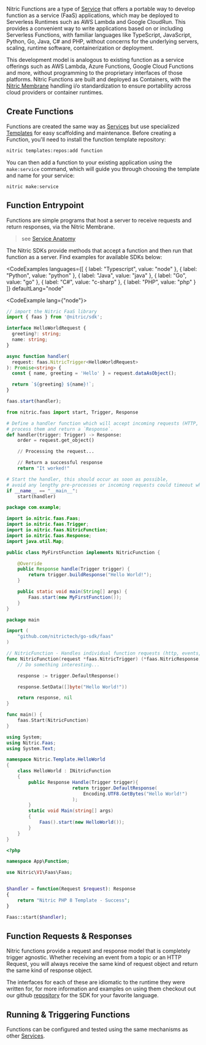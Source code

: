 Nitric Functions are a type of [Service](./overview) that offers a portable way to develop function as a service (FaaS) applications, which may be deployed to Serverless Runtimes such as AWS Lambda and Google CloudRun. This provides a convenient way to write applications based on or including Serverless Functions, with familiar languages like TypeScript, JavaScript, Python, Go, Java, C# and PHP, without concerns for the underlying servers, scaling, runtime software, containerization or deployment.

This development model is analogous to existing function as a service offerings such as AWS Lambda, Azure Functions, Google Cloud Functions and more, without programming to the proprietary interfaces of those platforms. Nitric Functions are built and deployed as Containers, with the [Nitric Membrane](./nitric-membrane) handling i/o standardization to ensure portability across cloud providers or container runtimes.

## Create Functions

Functions are created the same way as [Services](./overview) but use specialized [Templates](./services-templates) for easy scaffolding and maintenance. Before creating a Function, you'll need to install the function template repository:

```bash
nitric templates:repos:add function
```

You can then add a function to your existing application using the `make:service` command, which will guide you through choosing the template and name for your service:

```
nitric make:service
```

## Function Entrypoint

Functions are simple programs that host a server to receive requests and return responses, via the Nitric Membrane.

> see [Service Anatomy](./services#service-anatomy)

The Nitric SDKs provide methods that accept a function and then run that function as a server. Find examples for available SDKs below:

<CodeExamples
	languages={[
	{
		label: "Typescript",
		value: "node"
	},
	{
		label: "Python",
		value: "python"
	},
	{
		label: "Java",
		value: "java"
	},
	{
		label: "Go",
		value: "go"
	},
	{
		label: "C#",
		value: "c-sharp"
	},
	{
		label: "PHP",
		value: "php"
	}
	]}
	defaultLang="node"
>
<CodeExample lang={"node"}>

```typescript
// import the Nitric FaaS library
import { faas } from '@nitric/sdk';

interface HelloWorldRequest {
  greeting?: string;
  name: string;
}

async function handler(
  request: faas.NitricTrigger<HelloWorldRequest>
): Promise<string> {
  const { name, greeting = 'Hello' } = request.dataAsObject();

  return `${greeting} ${name}!`;
}

faas.start(handler);
```

</CodeExample>
<CodeExample lang="python">

```python
from nitric.faas import start, Trigger, Response

# Define a handler function which will accept incoming requests (HTTP, Events, etc.)
# process them and return a `Response`.
def handler(trigger: Trigger) -> Response:
    order = request.get_object()

	// Processing the request...

	// Return a successful response
    return "It worked!"

# Start the handler, this should occur as soon as possible,
# avoid any lengthy pre-processes or incoming requests could timeout while waiting.
if __name__ == "__main__":
    start(handler)
```

</CodeExample>

<CodeExample lang="java">

```java
package com.example;

import io.nitric.faas.Faas;
import io.nitric.faas.Trigger;
import io.nitric.faas.NitricFunction;
import io.nitric.faas.Response;
import java.util.Map;

public class MyFirstFunction implements NitricFunction {

	@Override
	public Response handle(Trigger trigger) {
		return trigger.buildResponse("Hello World!");
	}

	public static void main(String[] args) {
		Faas.start(new MyFirstFunction());
	}
}
```

</CodeExample>

<CodeExample lang="go">

```go
package main

import (
	"github.com/nitrictech/go-sdk/faas"
)

// NitricFunction - Handles individual function requests (http, events, etc.)
func NitricFunction(request *faas.NitricTrigger) (*faas.NitricResponse, error) {
	// Do something interesting...

	response := trigger.DefaultResponse()

	response.SetData([]byte("Hello World!"))

	return response, nil
}

func main() {
	faas.Start(NitricFunction)
}
```

</CodeExample>

<CodeExample lang="c-sharp">

```csharp
using System;
using Nitric.Faas;
using System.Text;

namespace Nitric.Template.HelloWorld
{
    class HelloWorld : INitricFunction
    {
        public Response Handle(Trigger trigger){
						return trigger.DefaultResponse(
							Encoding.UTF8.GetBytes("Hello World!")
						);
        }
        static void Main(string[] args)
        {
            Faas().start(new HelloWorld());
        }
    }
}
```

</CodeExample>

<CodeExample lang="php">

```php
<?php

namespace App\Function;

use Nitric\V1\Faas\Faas;


$handler = function(Request $request): Response
{
	return "Nitric PHP 8 Template - Success";
}

Faas::start($handler);
```

</CodeExample>

</CodeExamples>

## Function Requests & Responses

Nitric functions provide a request and response model that is completely trigger agnostic. Whether receiving an event from a topic or an HTTP Request, you will always receive the same kind of request object and return the same kind of response object.

The interfaces for each of these are idiomatic to the runtime they were written for, for more information and examples on using them
checkout out our github [repository](https://github.com/nitrictech) for the SDK for your favorite language.

## Running & Triggering Functions

Functions can be configured and tested using the same mechanisms as other [Services](./services#running-services).
